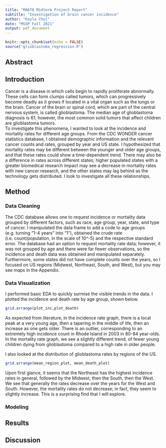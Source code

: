 ```yaml
---
title: "MA678 Midterm Project Report"
subtitle: "Investigation of brain cancer incidence"
author: "Kayla Choi"
date: "MSSP Fall 2021"
output: pdf_document
---
```


```r
knitr::opts_chunk$set(echo = FALSE)
source("glioblastoma_regression.R")
```

## Abstract  

  
  
## Introduction  
  
Cancer is a disease in which cells begin to rapidly proliferate abnormally. These cells can form clumps called tumors, which can progressively become deadly as it grows if located in a vital organ such as the lungs or the brain. Cancer of the brain or spinal cord, which are part of the central nervous system, is called glioblastoma. The median age of glioblastoma diagnosis is 61; however, the most common solid tumors that affect children are glioblastoma tumors.  
To investigate this phenomena, I wanted to look at the incidence and mortality rates for different age groups. From the CDC WONDER cancer statistics database, I obtained demographic information and the relevant cancer counts and rates, grouped by year and US state. I hypothesized that mortality rates may be different between the younger and older age groups, and that these rates could show a time-dependent trend. There may also be a difference in rates across different states; higher populated states with a greater biomedical research impact may see a decrease in mortality rates with new cancer research, and the other states may lag behind as the technology gets distributed. I look to investigate all these relationships.  
  
## Method  
### Data Cleaning
The CDC database allows one to request incidence or mortality data grouped by different factors, such as race, age group, year, state, and type of cancer. I manipulated the data frame to add a code to age groups (e.g. turning "1-4 years" into "1"), obtained the crude rate (i.e. count/population, in the scale of 10^-5) and the respective standard error. The database had an option to request mortality rate data; however, it was not grouped by age and there were far fewer observations, so the incidence and death data was obtained and manipulated separately. Furthermore, some states did not have complete counts over the years, so I focused on US regions (Midwest, Northeast, South, and West), but you may see maps in the Appendix.    

### Data Visualization
I performed basic EDA to quickly surmise the visible trends in the data. I plotted the incidence and death rate by age group, shown below.  
```r
grid.arrange(plot_inc,plot_death)
```
  
As expected from literature, in the incidence rate graph, there is a local peak at a very young age, then a tapering in the middle of life, then an increase as one gets older. There is an outlier, corresponding to an extremely high incidence count in Rhode Island in 2003 in 80-84 year-olds. In the mortality rate graph, we see a slightly different trend, of fewer young children dying from glioblastoma compared to a high rate in older people.   
  
I also looked at the distribution of glioblastoma rates by regions of the US.  
```r
grid.arrange(mean_region_plot, mean_death_plot)
```
   
Upon first glance, it seems that the Northeast has the highest incidence rates in general, followed by the Midwest, then the South, then the West. We see that generally the rates decrease over the years for the West and South. However, the mortality rates do not decrease; in fact, they seem to slightly increase. This is a surprising find that I will explore.  

### Modeling  
  
  
  
  
## Results  
  
  
## Discussion  
  
  
  